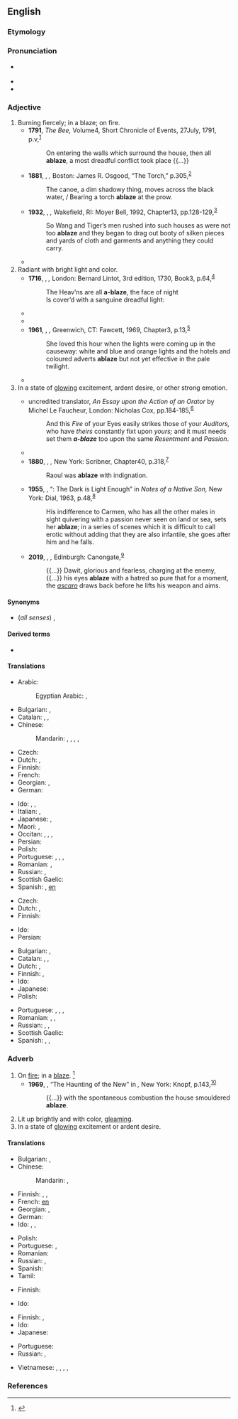 ==English==

===Etymology===
{{prefix|en|a|blaze|t1=on, in|t2=flame}}

===Pronunciation===
* {{a|US}} {{IPA|en|/əˈbleɪz/}}
* {{rhymes|en|eɪz}}
* {{audio|en|en-us-ablaze.ogg|Audio (US)}}

===Adjective===
{{en-adj}}

# Burning fiercely; in a blaze; on fire. {{defdate|18th century.}}
#* '''1791''', ''The Bee,'' Volume{{nbsp}}4, Short Chronicle of Events, 27{{nbsp}}July, 1791, p.{{nbsp}}v,<sup>[https://babel.hathitrust.org/cgi/pt?id=nyp.33433081754180&view=1up&seq=355&skin=2021&q1=ablaze]</sup>
#*: On entering the walls which surround the house, then all '''ablaze''', a most dreadful conflict took place {{...}}
#* '''1881''', {{w|Walt Whitman}}, ''{{w|Leaves of Grass}},'' Boston: James R. Osgood, “The Torch,” p.{{nbsp}}305,<sup>[https://archive.org/details/leavesofgrasswhi00whitrich/page/305/mode/1up?q=ablaze]</sup>
#*: The canoe, a dim shadowy thing, moves across the black water, / Bearing a torch '''ablaze''' at the prow.
#* '''1932''', {{w|Pearl S. Buck}}, ''{{w|Sons (novel)|Sons}},'' Wakefield, RI: Moyer Bell, 1992, Chapter{{nbsp}}13, pp.{{nbsp}}128-129,<sup>[https://archive.org/details/sons00buck/page/129/mode/1up?q=ablaze]</sup>
#*: So Wang and Tiger’s men rushed into such houses as were not too '''ablaze''' and they began to drag out booty of silken pieces and yards of cloth and garments and anything they could carry.
#* {{quote-journal|en
|date=October 23, 2011
|author=Phil McNulty
|title=Man Utd 1 - 6 Man City
|work=BBC Sport
|url=http://news.bbc.co.uk/sport2/hi/football/15325536.stm
|page=
|passage=Mario Balotelli, in the headlines for accidentally setting his house '''ablaze''' with fireworks, put City on their way with goals either side of the interval as United struggled to contain the array of attacking talent in front of them.}}
# Radiant with bright light and color. {{defdate|18th century.}}
#* '''1716''', {{w|John Gay}}, ''{{w|Trivia (poem)|Trivia}},'' London: Bernard Lintot, 3rd edition, 1730, Book{{nbsp}}3, p.{{nbsp}}64,<sup>[https://archive.org/details/triviaorartwalk00gaygoog/page/n67/mode/1up?q=%22a+blaze%22]</sup>
#*: The Heav’ns are all '''a-blaze''', the face of night
#*: Is cover’d with a sanguine dreadful light:
#* {{quote-book|en|passage=All '''ablaze''' with crimson and gold.|author={{w|Henry Wadsworth Longfellow}}|year=1872|title=Christus: A Mystery}}
#* {{quote-book|en|year=1923|author={{w|P. G. Wodehouse}}|title={{w|Leave It to Psmith}}|chapter=I| passage=The day being June the thirtieth, which is the very high-tide time of summer flowers, the immediate neighbourhood of the castle was '''ablaze''' with roses, pinks, pansies, carnations, hollyhocks, columbines, larkspurs, London pride, Canterbury bells, and a multitude of other choice blooms.}}
#* '''1961''', {{w|Cyprian Ekwensi}}, ''{{w|Jagua Nana}},'' Greenwich, CT: Fawcett, 1969, Chapter{{nbsp}}3, p.{{nbsp}}13,<sup>[https://archive.org/details/jaguanananovelby0000unse/page/13/mode/1up?q=ablaze]</sup>
#*: She loved this hour when the lights were coming up in the causeway: white and blue and orange lights and the hotels and coloured adverts '''ablaze''' but not yet effective in the pale twilight.
#* {{quote-journal|en|date=2021 July 28|author=Paul Bigland|title=Calder line captures picturesque Pennines|journal=RAIL|issue=936|page=69|text=Autumn is a lovely time to visit as the tree cover near the line is '''ablaze''' with colour.}}
# In a state of [[glowing]] excitement, ardent desire, or other strong emotion. {{defdate|17th century.}}
#* {{circa|1680}} uncredited translator, ''An Essay upon the Action of an Orator'' by Michel Le Faucheur, London: Nicholas Cox, pp.{{nbsp}}184-185,<sup>[http://name.umdl.umich.edu/B25742.0001.001]</sup>
#*: And this ''Fire'' of your Eyes easily strikes those of your ''Auditors,'' who have ''theirs'' constantly fixt upon ''yours;'' and it must needs set them '''''a-blaze''''' too upon the same ''Resentment'' and ''Passion''.
#* {{quote-book|en|passage=The young Cambridge democrats were all '''ablaze''' to assist Torrijos.|author={{w|Thomas Carlyle}}|title=The Life of John Sterling|year=1851}}
#* '''1880''', {{w|George Washington Cable}}, ''{{w|The Grandissimes}},'' New York: Scribner, Chapter{{nbsp}}40, p.{{nbsp}}318,<sup>[https://archive.org/details/grandissimesstor00cabliala/page/318/mode/1up?q=ablaze]</sup>
#*: Raoul was '''ablaze''' with indignation.
#* '''1955''', {{w|James Baldwin}}, “{{w|Carmen Jones}}: The Dark is Light Enough” in ''Notes of a Native Son,'' New York: Dial, 1963, p.{{nbsp}}48,<sup>[https://archive.org/details/notesofnativeson0000bald/page/48/mode/1up?q=ablaze]</sup>
#*: His indifference to Carmen, who has all the other males in sight quivering with a passion never seen on land or sea, sets her '''ablaze'''; in a series of scenes which it is difficult to call erotic without adding that they are also infantile, she goes after him and he falls.
#* '''2019''', {{w|Maaza Mengiste}}, ''{{w|The Shadow King (book)|The Shadow King}},'' Edinburgh: Canongate,<sup>[https://books.google.ca/books?id=_X-pDwAAQBAJ&newbks=1&newbks_redir=0&printsec=frontcover#v=onepage&q&f=false]</sup>
#*: {{...}} Dawit, glorious and fearless, charging at the enemy, {{...}} his eyes '''ablaze''' with a hatred so pure that for a moment, the ''[[ascaro]]'' draws back before he lifts his weapon and aims.

====Synonyms====
* (''all senses'') {{l|en|afire}}, {{l|en|aflame}}

====Derived terms====
* {{l|en|set the world ablaze}}

====Translations====
{{trans-top|on fire}}
* Arabic: {{t|ar|مُشْتَعِل|m}}
*: Egyptian Arabic: {{t|arz|والع|m|tr=wāleʕ|sc=Arab}}, {{t|arz|مشعلل|m|tr=mešaʕlel|sc=Arab}}
* Bulgarian: {{t+|bg|пламнал}}, {{t+|bg|лумнал}}
* Catalan: {{t+|ca|rogent}}, {{t+|ca|cremant}}, {{t+|ca|ardent}}
* Chinese:
*: Mandarin: {{t+|cmn|燃燒|sc=Hani}}, {{t+|cmn|燃烧|tr=ránshāo|sc=Hani}}, {{t+|cmn|起火|tr=qǐhuǒ|sc=Hani}}, {{t+|cmn|著火|sc=Hani}}, {{t+|cmn|着火|tr=zháohuǒ|sc=Hani}}
* Czech: {{t+|cs|hořící}}
* Dutch: {{t|nl|in lichterlaaie}}, {{t|nl|in vuur en vlam}}
* Finnish: {{t+|fi|palava}}
* French: {{t+|fr|embrasé}}
* Georgian: {{t|ka|ცეცხლწაკიდებული}}, {{t|ka|ალმოდებული}}
* German: {{t+|de|lodernd}}
{{trans-mid}}
* Ido: {{t+|io|brulanta}}, {{t+|io|flamoza}}, {{t+|io|fairoza}}
* Italian: {{t|it|in fiamme}}, {{t+|it|fiammeggiante}}
* Japanese: {{t+|ja|燃える|tr=moete iru|alt=燃えている}}, {{t+|ja|着火|tr=ちゃっか, chakka|sc=Jpan}}
* Maori: {{t|mi|pūkauri}}, {{t|mi|kongange}}
* Occitan: {{t|oc|a fòc}}, {{t|oc|a fuòc}}, {{t|oc|enflamat}}, {{t|oc|abrandat}}
* Persian: {{t|fa|شعله‌ور|tr=šo'levar|sc=fa-Arab}}
* Polish: {{t|pl|w ogniu}}
* Portuguese: {{t+|pt|em}} {{t|pt|chamas}}, {{t+|pt|em}} {{t|pt|brasas}}, {{t+|pt|queimando}}, {{t+|pt|ardente}}
* Romanian: {{t|ro|în flăcări}}, {{t+|ro|aprins}}
* Russian: {{t+|ru|гореть|alt=горя́щий}} {{qualifier|on fire}}, {{t+|ru|сверкать|alt=сверка́ющий}} {{qualifier|gleaming}}
* Scottish Gaelic: {{t|gd|lasrach}}
* Spanish: {{t+|es|ardiendo}}, [[en]] {{t+|es|llama|alt=llamas}}
{{trans-bottom}}

{{trans-top|radiant with bright light and color}}
* Czech: {{t|cs|planoucí}}
* Dutch: {{t+|nl|stralend}}, {{t+|nl|flonkerend}}
* Finnish: {{t+|fi|hehkuva}}
{{trans-mid}}
* Ido: {{t+|io|brilanta}}
* Persian: {{t+|fa|فروزان|tr=fruzān|sc=fa-Arab}}
{{trans-bottom}}

{{trans-top|in a state of glowing excitement}}
* Bulgarian: {{t+|bg|възбуден}}, {{t+|bg|енергичен}}
* Catalan: {{t+|ca|rogent}}, {{t+|ca|cremant}}, {{t+|ca|ardent}}
* Dutch: {{t|nl|vol gloed}}, {{t+|nl|opgewonden}}
* Finnish: {{t+|fi|innokas}}, {{t+|fi|kiihkeä}}
* Ido: {{t+|io|flamoza}}
* Japanese: {{t+|ja|興奮|tr=kōfun shite iru|alt=興奮している}}
* Polish: {{t|pl|rozjarzony}}
{{trans-mid}}
* Portuguese: {{t+|pt|ardente}}, {{t+|pt|brilhante}}, {{t+|pt|radiante}}, {{t+|pt|resplandecente}}
* Romanian: {{t|ro|strălucind}}, {{t+|ro|scânteind}}, {{t+|ro|lucitor}}
* Russian: {{t+|ru|возбуждённый}}, {{t+|ru|пы́лкий}}, {{t+|ru|гореть|alt=горя́щий}}
* Scottish Gaelic: {{t|gd|lasrach}}
* Spanish: {{t|es|radiante}}, {{t+|es|ardiente}}, {{t+|es|resplandeciente}}
{{trans-bottom}}

===Adverb===
{{en-adv}}

# On [[fire]]; in a [[blaze]]. {{defdate|Early 19th century.}}<ref name=SOED>{{R:SOED5|page=5}}</ref>
#* '''1969''', {{w|Ray Bradbury}}, “The Haunting of the New” in ''{{w|I Sing the Body Electric! (short story collection)|I Sing the Body Electric!}},'' New York: Knopf, p.{{nbsp}}143,<sup>[https://archive.org/details/isingbodyelectri00rayb_1/page/143/mode/1up?q=ablaze]</sup>
#*: {{...}} with the spontaneous combustion the house smouldered '''ablaze'''.
# Lit up brightly and with color, [[gleam]]ing.
# In a state of [[glowing]] excitement or ardent desire.

====Translations====
{{trans-top|on fire}}
* Bulgarian: {{t+|bg|пламнал}}, {{t+|bg|лумнал}}
* Chinese:
*: Mandarin: {{t+|cmn|熾|sc=Hani}}, {{t+|cmn|炽|tr=chì|sc=Hani}}
* Finnish: {{t|fi|tulessa}}, {{t|fi|liekeissä}}, {{t|fi|ilmiliekeissä}}
* French: [[en]] {{t+|fr|flamme|alt=flammes}}
* Georgian: {{t|ka|ალში}}, {{t|ka|ცეცხლში}}
* German: {{t-check|de|[[in]] [[Flamme]]n}}
* Ido: {{t|io|flamoze}}, {{t|io|fairoze}}, {{t|io|brulante}}
{{trans-mid}}
* Polish: {{t|pl|w ogniu}}
* Portuguese: {{t+|pt|ardendo}}, {{t+|pt|queimando}}
* Romanian: {{t|ro|în flăcări}}
* Russian: {{t-check|ru|[[в]] [[огонь|огне́]]}} {{attention|ru|2=was "[[в]] [[огонь|огне]]" - assumed sum-of-parts; if an idiom, remove the wikilinks to the individual words. see [[User:Kephir/gadgets/xte#Translation_fixing]]}}, {{t+|ru|гореть|alt=горя́щий}}
* Spanish: {{t+|es|llama|alt=en llamas}}
* Tamil: {{t|ta|theeyil|sc=Taml}}
{{trans-bottom}}

{{trans-top|lit up brightly and with color}}
* Finnish: {{t|fi|[[kirkkaasti]] [[valaistu]]}}
{{trans-mid}}
* Ido: {{t+|io|brilante}}
{{trans-bottom}}

{{trans-top|glowing with excitement}}
* Finnish: {{t+|fi|innoissaan}}, {{t|fi|intoa täynnä}}
* Ido: {{t|io|flamoze}}
* Japanese: {{t+|ja|輝く|tr=かがやいている, kagayaite iru|alt=輝いている|sc=Jpan}}
{{trans-mid}}
* Portuguese: {{t+|pt|brilhando}}
* Russian: {{t-check|ru|[[в]] [[пыл|пылу́]]}} {{attention|ru|2=was "[[в]] [[пыл|пылу]]" - assumed sum-of-parts; if an idiom, remove the wikilinks to the individual words. see [[User:Kephir/gadgets/xte#Translation_fixing]]}}, {{t+|ru|пылать|alt=пыла́ющий}}
{{trans-bottom}}

{{checktrans-top}}
* Vietnamese: {{t-check|vi|rực cháy}}, {{t+check|vi|bốc cháy}}, {{t-check|vi|sáng chói lọi}}, {{t-check|vi|bừng bừng}}, {{t+check|vi|rừng rực}}
{{trans-mid}}
{{trans-bottom}}

===References===
<references/>